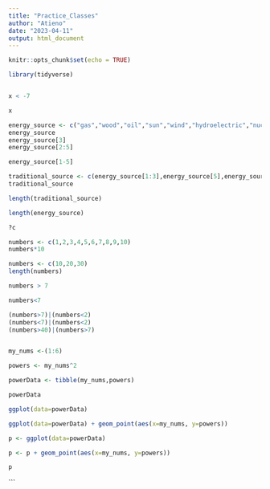 ---
title: "Practice_Classes"
author: "Atieno"
date: "2023-04-11"
output: html_document
---

```{r setup, include=FALSE}
knitr::opts_chunk$set(echo = TRUE)
```
```{r}
library(tidyverse)
```  

```{r}
```


```{r}
x < -7
```
```{r}
x
```
```{r}
energy_source <- c("gas","wood","oil","sun","wind","hydroelectric","nuclear")
energy_source
energy_source[3]
energy_source[2:5]
```
```{r}
energy_source[1-5]
```
```{r}
traditional_source <- c(energy_source[1:3],energy_source[5],energy_source[7])
traditional_source
```
```{r}
length(traditional_source)
```
```{r}
length(energy_source)
```
```{r}
?c
```
```{r}
numbers <- c(1,2,3,4,5,6,7,8,9,10)
numbers*10
```
```{r}
numbers <- c(10,20,30)
length(numbers)
```
```{r}
numbers > 7
```
```{r}
numbers<7
```
```{r}
(numbers>7)|(numbers<2)
(numbers<7)|(numbers<2)
(numbers>40)|(numbers>7)
```


```{r}
```


```{r}
my_nums <-(1:6)
```
```{r}
powers <- my_nums^2
```
```{r}
powerData <- tibble(my_nums,powers)
```
```{r}
powerData
```
```{r}
ggplot(data=powerData)
```
```{r}
ggplot(data=powerData) + geom_point(aes(x=my_nums, y=powers))
```
```{r}
p <- ggplot(data=powerData)
```
```{r}
p <- p + geom_point(aes(x=my_nums, y=powers))
```
```{r}
p
```



```


